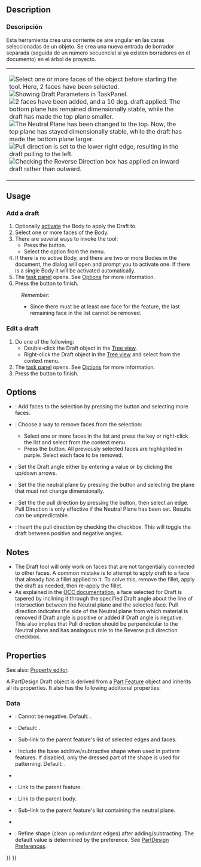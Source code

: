 <languages/>

<div class="mw-translate-fuzzy">
{{Docnav/es
|[[PartDesign Chamfer/es|Chaflán]]
|[[PartDesign Thickness/es|Espesor]]
|[[PartDesign_Workbench/es|DiseñoPieza]]
|IconL=PartDesign_Chamfer.svg
|IconC=Workbench_PartDesign.svg
|IconR=PartDesign_Thickness.svg
}}
</div>

<div class="mw-translate-fuzzy">
{{GuiCommand/es
|Name=PartDesign Draft
|Name/es=DiseñoPiezas Borrador
|MenuLocation=DiseñoPiezas → Borrador
|Workbenches=[[PartDesign_Workbench/es|DiseñoPiezas]]
|Shortcut=Ninguno
|SeeAlso=Ninguno
}}
</div>

== Description == 

<div class="mw-translate-fuzzy">
=== Descripción ===
Esta herramienta crea una corriente de aire angular en las caras seleccionadas de un objeto. Se crea una nueva entrada de borrador separada (seguida de un número secuencial si ya existen borradores en el documento) en el árbol de proyecto.
</div>

{|
|
[[Image:PartDesign_Draft-01.png|thumb|left|Select one or more faces of the object before starting the tool. Here, 2 faces have been selected.]]
[[Image:PartDesign_Draft-02.png|thumb|left|Showing Draft Parameters in TaskPanel.]]
[[Image:PartDesign_Draft-03.png|thumb|left|2 faces have been added, and a 10 deg. draft applied. The bottom plane has remained dimensionally stable, while the draft has made the top plane smaller.]]
[[Image:PartDesign_Draft-04.png|thumb|left|The Neutral Plane has been changed to the top. Now, the top plane has stayed dimensionally stable, while the draft has made the bottom plane larger.]]
[[Image:PartDesign_Draft-05.png|thumb|left|Pull direction is set to the lower right edge, resulting in the draft pulling to the left.]]
[[Image:PartDesign_Draft-06.png|thumb|left|Checking the Reverse Direction box has applied an inward draft rather than outward.]]
|
|}

{{Clear}}

== Usage ==

=== Add a draft ===

# Optionally [[PartDesign_Body#Active_status|activate]] the Body to apply the Draft to.
# Select one or more faces of the Body.
# There are several ways to invoke the tool:
#* Press the {{Button|[[Image:PartDesign_Draft.svg|16px]] [[PartDesign_Draft|Draft]]}} button.
#* Select the {{MenuCommand|Part Design → Apply a dress-up feature → [[Image:PartDesign_Draft.svg|16px]] Draft}} option from the menu.
# If there is no active Body, and there are two or more Bodies in the document, the {{MenuCommand|Active Body Required}} dialog will open and prompt you to activate one. If there is a single Body it will be activated automatically.
# The {{MenuCommand|Draft parameters}} [[Task_panel|task panel]] opens. See [[#Options|Options]] for more information.
# Press the {{Button|OK}} button to finish.


:''Remember'':
:* Since there must be at least one face for the feature, the last remaining face in the list cannot be removed.

=== Edit a draft ===

# Do one of the following:
#* Double-click the Draft object in the [[Tree_view|Tree view]].
#* Right-click the Draft object in the [[Tree_view|Tree view]] and select {{MenuCommand|Edit Draft}} from the context menu.
# The {{MenuCommand|Draft parameters}} [[Task_panel|task panel]] opens. See [[#Options|Options]] for more information.
# Press the {{Button|OK}} button to finish.

== Options ==

* {{MenuCommand|Add face}}: Add faces to the selection by pressing the {{Button|Add face}} button and selecting more faces. 
* {{MenuCommand|Remove face}}: Choose a way to remove faces from the selection:
** Select one or more faces in the list and press the {{KEY|Del}} key or right-click the list and select {{MenuCommand|Remove}} from the context menu.
** Press the {{Button|Remove face}} button. All previously selected faces are highlighted in purple. Select each face to be removed.
* {{MenuCommand|Draft angle}}: Set the Draft angle either by entering a value or by clicking the up/down arrows.
* {{MenuCommand|Neutral plane}}: Set the the neutral plane by pressing the {{Button|Neutral plane}} button and selecting the plane that must not change dimensionally.
* {{MenuCommand|Pull direction}}: Set the the pull direction by pressing the {{Button|Pull direction}} button, then select an edge. Pull Direction is only effective if the Neutral Plane has been set. Results can be unpredictable.
* {{MenuCommand|Reverse pull direction}}: Invert the pull direction by checking the {{MenuCommand|Reverse pull direction}} checkbox. This will toggle the draft between positive and negative angles.

== Notes ==

* The Draft tool will only work on faces that are not tangentially connected to other faces. A common mistake is to attempt to apply draft to a face that already has a fillet applied to it. To solve this, remove the fillet, apply the draft as needed, then re-apply the fillet.
* As explained in the [https://dev.opencascade.org/doc/refman/html/class_b_rep_offset_a_p_i___draft_angle.html#a6d05c12ae272a4dc91f244dc0aaa63d7 OCC documentation], a face selected for Draft is tapered by inclining it through the specified Draft angle about the line of intersection between the Neutral plane and the selected face. Pull direction indicates the side of the Neutral plane from which material is removed if Draft angle is positive or added if Draft angle is negative. This also implies that Pull direction should be perpendicular to the Neutral plane and has analogous role to the Reverse pull direction checkbox.

==Properties==

See also: [[Property_editor|Property editor]].

A PartDesign Draft object is derived from a [[Part_Feature|Part Feature]] object and inherits all its properties. It also has the following additional properties:

===Data===

{{Properties_Title|Base}}

* {{PropertyData|Angle|Angle}}: Cannot be negative. Default: {{value|1.5 °}}.
* {{PropertyData|Reversed|Bool}}: Default: {{FALSE}}.
* {{PropertyData|Base|LinkSub}}: Sub-link to the parent feature's list of selected edges and faces.
* {{PropertyData|Support Transform|Bool}}: Include the base additive/subtractive shape when used in pattern features. If disabled, only the dressed part of the shape is used for patterning. Default: {{FALSE}}.
* {{PropertyData|Add Sub Shape|PartShape|hidden}}
* {{PropertyData|Base Feature|Link|hidden}}: Link to the parent feature.
* {{PropertyData|_ Body|LinkHidden|hidden}}: Link to the parent body.

{{Properties_Title|Draft}}

* {{PropertyData|Neutral Plane|LinkSub}}: Sub-link to the parent feature's list containing the neutral plane.
* {{PropertyData|Pull Direction|LinkSub}}

{{Properties_Title|Part Design}}

* {{PropertyData|Refine|Bool}}: Refine shape (clean up redundant edges) after adding/subtracting. The default value is determined by the {{MenuCommand|Automatically refine model after sketch-based operation}} preference. See [[PartDesign_Preferences#General|PartDesign Preferences]].


<div class="mw-translate-fuzzy">
{{Docnav/es
|[[PartDesign Chamfer/es|Chaflán]]
|[[PartDesign Thickness/es|Espesor]]
|[[PartDesign_Workbench/es|DiseñoPieza]]
|IconL=PartDesign_Chamfer.svg
|IconC=Workbench_PartDesign.svg
|IconR=PartDesign_Thickness.svg
}}
</div>

{{PartDesign Tools navi{{#translation:}}}}
{{Userdocnavi{{#translation:}}}}
